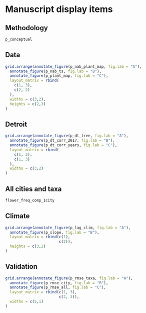# Manuscript display items

## Methodology
```r
p_conceptual
```

## Data
```r
grid.arrange(annotate_figure(p_nab_plant_map, fig.lab = "A"),
  annotate_figure(p_nab_ts, fig.lab = "B"),
  annotate_figure(p_plant_map, fig.lab = "C"),
  layout_matrix = rbind(
    c(1, 3),
    c(2, 2)
  ),
  widths = c(3,2),
  heights = c(2,3)
)
```

## Detroit
```r

grid.arrange(annotate_figure(p_dt_tree, fig.lab = "A"),
  annotate_figure(p_dt_corr_2017, fig.lab = "B"),
  annotate_figure(p_dt_corr_years, fig.lab = "C"),
  layout_matrix = rbind(
    c(1, 2),
    c(1, 3)
  ),
  widths = c(3,2)
)
```

## All cities and taxa
```r
flower_freq_comp_1city
```
## Climate
```r
grid.arrange(annotate_figure(p_lag_clim, fig.lab = "A"),
  annotate_figure(p_slope, fig.lab = "B"),
  layout_matrix = rbind(c(1),
                        c(2)),
  heights = c(3,2)
)
```


## Validation
```r
grid.arrange(annotate_figure(p_rmse_taxa, fig.lab = "A"),
  annotate_figure(p_rmse_city, fig.lab = "B"),
  annotate_figure(p_rmse_all, fig.lab = "C"),
  layout_matrix = rbind(c(1, 3),
                        c(2, 3)),
  widths = c(5,1)
)
```
